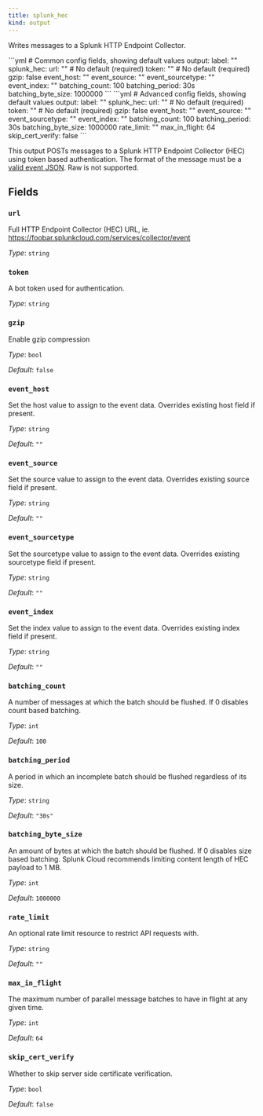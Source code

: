 ```yaml
---
title: splunk_hec
kind: output
---
```


Writes messages to a Splunk HTTP Endpoint Collector.


<Tabs>
<TabItem label="Common">
```yml
# Common config fields, showing default values
output:
  label: ""
  splunk_hec:
    url: "" # No default (required)
    token: "" # No default (required)
    gzip: false
    event_host: ""
    event_source: ""
    event_sourcetype: ""
    event_index: ""
    batching_count: 100
    batching_period: 30s
    batching_byte_size: 1000000
```
</TabItem>
<TabItem label="Advanced">
```yml
# Advanced config fields, showing default values
output:
  label: ""
  splunk_hec:
    url: "" # No default (required)
    token: "" # No default (required)
    gzip: false
    event_host: ""
    event_source: ""
    event_sourcetype: ""
    event_index: ""
    batching_count: 100
    batching_period: 30s
    batching_byte_size: 1000000
    rate_limit: ""
    max_in_flight: 64
    skip_cert_verify: false
```
</TabItem>
</Tabs>

This output POSTs messages to a Splunk HTTP Endpoint Collector (HEC) using token based authentication. The format of the message must be a [valid event JSON](https://docs.splunk.com/Documentation/SplunkCloud/latest/Data/FormateventsforHTTPEventCollector). Raw is not supported.


## Fields

### `url`

Full HTTP Endpoint Collector (HEC) URL, ie. https://foobar.splunkcloud.com/services/collector/event


*Type*: `string`


### `token`

A bot token used for authentication.


*Type*: `string`


### `gzip`

Enable gzip compression


*Type*: `bool`

*Default*: `false`

### `event_host`

Set the host value to assign to the event data. Overrides existing host field if present.


*Type*: `string`

*Default*: `""`

### `event_source`

Set the source value to assign to the event data. Overrides existing source field if present.


*Type*: `string`

*Default*: `""`

### `event_sourcetype`

Set the sourcetype value to assign to the event data. Overrides existing sourcetype field if present.


*Type*: `string`

*Default*: `""`

### `event_index`

Set the index value to assign to the event data. Overrides existing index field if present.


*Type*: `string`

*Default*: `""`

### `batching_count`

A number of messages at which the batch should be flushed. If 0 disables count based batching.


*Type*: `int`

*Default*: `100`

### `batching_period`

A period in which an incomplete batch should be flushed regardless of its size.


*Type*: `string`

*Default*: `"30s"`

### `batching_byte_size`

An amount of bytes at which the batch should be flushed. If 0 disables size based batching. Splunk Cloud recommends limiting content length of HEC payload to 1 MB.


*Type*: `int`

*Default*: `1000000`

### `rate_limit`

An optional rate limit resource to restrict API requests with.


*Type*: `string`

*Default*: `""`

### `max_in_flight`

The maximum number of parallel message batches to have in flight at any given time.


*Type*: `int`

*Default*: `64`

### `skip_cert_verify`

Whether to skip server side certificate verification.


*Type*: `bool`

*Default*: `false`



